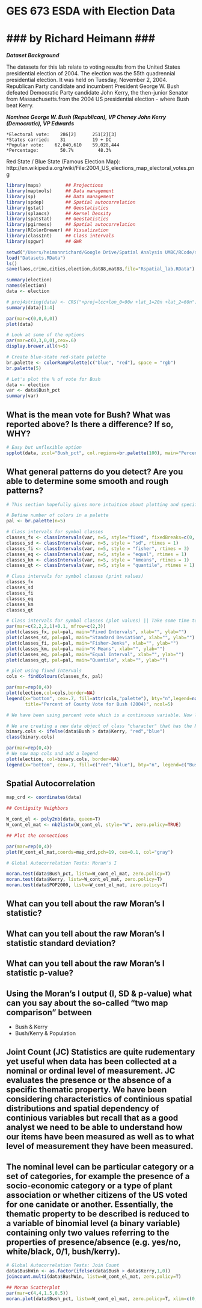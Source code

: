 # GES 673 ESDA with Election Data #
### by Richard Heimann ###
========================================================

***Dataset Background***

The datasets for this lab relate to voting results from the United States presidential election of 2004. The election was the 55th quadrennial presidential election. It was held on Tuesday, November 2, 2004. Republican Party candidate and incumbent President George W. Bush defeated Democratic Party candidate John Kerry, the then-junior Senator from Massachusetts.from the 2004 US presidential election - where Bush beat Kerry. 

***Nominee  George W. Bush (Republican), VP Cheney	John Kerry (Democratic), VP Edwards*** 

    *Electoral vote:	286[2]	    251[2][3]
    *States carried:	31	        19 + DC
    *Popular vote:	  62,040,610	59,028,444
    *Percentage:    	50.7%	      48.3%

Red State / Blue State (Famous Election Map): http://en.wikipedia.org/wiki/File:2004_US_elections_map_electoral_votes.png



```r
library(maps)         ## Projections
library(maptools)     ## Data management
library(sp)           ## Data management
library(spdep)        ## Spatial autocorrelation
library(gstat)        ## Geostatistics
library(splancs)      ## Kernel Density
library(spatstat)     ## Geostatistics
library(pgirmess)     ## Spatial autocorrelation
library(RColorBrewer) ## Visualization
library(classInt)     ## Class intervals
library(spgwr)        ## GWR
```


```r
setwd("/Users/heimannrichard/Google Drive/Spatial Analysis UMBC/RCode/spacestats/CodeData")                 
load("Datasets.RData")
ls()
save(laos,crime,cities,election,dat88,mat88,file="Rspatial_lab.RData")

```

```r
summary(election)
names(election)
data <- election
```

```r
# proj4string(data) <- CRS("+proj=lcc+lon_0=90w +lat_1=20n +lat_2=60n")
summary(data)[1:4]
```

```r
par(mar=c(0,0,0,0))
plot(data)
```

```r
# Look at some of the options
par(mar=c(0,3,0,0),cex=.6)
display.brewer.all(n=5)

# Create blue-state red-state palette
br.palette <- colorRampPalette(c("blue", "red"), space = "rgb")
br.palette(5)
```

```r
# Let's plot the % of vote for Bush
data <- election
var <- data$Bush_pct
summary(var)
```

## What is the mean vote for Bush? What was reported above? Is there a difference? If so, WHY? 

```r
# Easy but unflexible option
spplot(data, zcol="Bush_pct", col.regions=br.palette(100), main="Percent of County Vote for Bush (2004)")
```

## What general patterns do you detect? Are you able to determine some smooth and rough patterns? 

```r
# This section hopefully gives more intuition about plotting and specifically classification for symbol classes.

# Define number of colors in a palette
pal <- br.palette(n=5)

# Class intervals for symbol classes
classes_fx <- classIntervals(var, n=5, style="fixed", fixedBreaks=c(0, 10, 25, 50, 75, 100), rtimes = 1)
classes_sd <- classIntervals(var, n=5, style = "sd", rtimes = 1)
classes_fi <- classIntervals(var, n=5, style = "fisher", rtimes = 3)
classes_eq <- classIntervals(var, n=5, style = "equal", rtimes = 1)
classes_km <- classIntervals(var, n=5, style = "kmeans", rtimes = 1)
classes_qt <- classIntervals(var, n=5, style = "quantile", rtimes = 1)

# Class intervals for symbol classes (print values)
classes_fx
classes_sd
classes_fi
classes_eq
classes_km
classes_qt

# Class intervals for symbol classes (plot values) || Take some time to compare the impact of the various class intervals.
par(mar=c(2,2,2,1)+0.1, mfrow=c(2,3))
plot(classes_fx, pal=pal, main="Fixed Intervals", xlab="", ylab="")
plot(classes_sd, pal=pal, main="Standard Deviation", xlab="", ylab="")
plot(classes_fi, pal=pal, main="Fisher-Jenks", xlab="", ylab="")
plot(classes_km, pal=pal, main="K Means", xlab="", ylab="")
plot(classes_eq, pal=pal, main="Equal Interval", xlab="", ylab="")
plot(classes_qt, pal=pal, main="Quantile", xlab="", ylab="")
```

```r
# plot using fixed intervals
cols <- findColours(classes_fx, pal)

par(mar=rep(0,4))
plot(election,col=cols,border=NA)
legend(x="bottom", cex=.7, fill=attr(cols,"palette"), bty="n",legend=names(attr(cols, "table")),
       title="Percent of County Vote for Bush (2004)", ncol=5)
```

```r
# We have been using percent vote which is a continuous variable. Now lets plot a categorical variable, specifically a     # binary variable for winning vote for Bush/Kerry respectively (Red/Blue).

# We are creating a new data object of class "character" that has the RGB values for red and blue or if bush > kerry (red) # and if kerry > bush (blue).
binary.cols <- ifelse(data$Bush > data$Kerry, "red","blue")
class(binary.cols)

par(mar=rep(0,4))
# We now map cols and add a legend
plot(election, col=binary.cols, border=NA)
legend(x="bottom", cex=.7, fill=c("red","blue"), bty="n", legend=c("Bush","Kerry"), title="Winner of County Vote (2004)",ncol=2)
```

## Spatial Autocorrelation

```r
map_crd <- coordinates(data)

## Contiguity Neighbors

W_cont_el <- poly2nb(data, queen=T)
W_cont_el_mat <- nb2listw(W_cont_el, style="W", zero.policy=TRUE)
```


```r
## Plot the connections

par(mar=rep(0,4))
plot(W_cont_el_mat,coords=map_crd,pch=19, cex=0.1, col="gray")
```

```r
# Global Autocorrelation Tests: Moran's I

moran.test(data$Bush_pct, listw=W_cont_el_mat, zero.policy=T)
moran.test(data$Kerry, listw=W_cont_el_mat, zero.policy=T)
moran.test(data$POP2000, listw=W_cont_el_mat, zero.policy=T)
```

## What can you tell about the raw Moran's I statistic? 
## What can you tell about the raw Moran's I statistic standard deviation? 
## What can you tell about the raw Moran's I statistic p-value?
## Using the Moran's I output (I, SD & p-value) what can you say about the so-called "two map comparison" between 
  * Bush & Kerry 
  * Bush/Kerry & Population
  
  
## Joint Count (JC) Statistics are quite rudementary yet useful when data has been collected at a nominal or ordinal level of measurement. JC evaluates the presence or the absence of a specific thematic property. We have been considering characteristics of continious spatial distributions and spatial dependency of continious variables but recall that as a good analyst we need to be able to understand how our items have been measured as well as to what level of measurement they have been measured. 

## The nominal level can be particular category or a set of categories, for example the presence of a socio-economic category or a type of plant association or whether citizens of the US voted for one canidate or another. Essentially, the thematic property to be described is  reduced to a variable of binomial level (a binary variable) containing only two values referring to the properties of presence/absence (e.g. yes/no, white/black, 0/1, bush/kerry). 

```r
# Global Autocorrelation Tests: Join Count
data$BushWin <- as.factor(ifelse(data$Bush > data$Kerry,1,0))
joincount.multi(data$BushWin, listw=W_cont_el_mat, zero.policy=T)
```


```r
## Moran Scatterplot
par(mar=c(4,4,1.5,0.5))
moran.plot(data$Bush_pct, listw=W_cont_el_mat, zero.policy=T, xlim=c(0,100),ylim=c(0,100), pch=16, col="black",cex=.5,     quiet=F, labels=as.character(data$NAME),xlab="Percent for Bush", ylab="Percent for Bush (Spatial Lag)", main="Moran Scatterplot")
```

